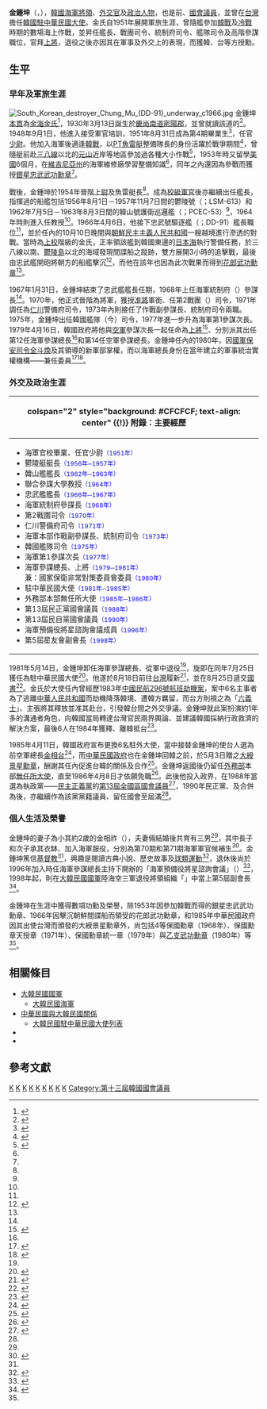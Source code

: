 {{noteTA
|G1=USState
|1=zh:朝鮮戰爭; zh-cn:朝鲜战争; zh-tw:韓戰; zh-hk:韓戰; zh-sg:韩战;
}}
{{Infobox Officeholder
|office = {{ROKN}}{{Link-ko|大韓民國海軍參謀總長|대한민국의 해군참모총장|參謀總長}}
|term_start = 1979年4月
|term_end = 1981年5月
|president =
|office2 = [[韓國駐中華民國大使列表|韓國駐華大使]]
|term_start2 =      1981年7月
|term_end2 = 1985年4月
|president2 =
|order =
| name                      = 金鍾坤<br>{{lang|ko|김종곤}}
| nickname                  =
| image                     =
| image_size                =
| caption                   =
| birth_date                ={{birth date and age|1930|11|21}}
| birth_place               = {{KOR-JPN}}[[慶尚南道_(日本統治時代)|慶尚南道]][[密陽市|密陽郡]]
| disappeared_date          = <!-- {{Disappeared date and age|YYYY|MM|DD|YYYY|MM|DD}} (disappeared date then birth date) -->
| disappeared_place         =
| disappeared_status        =
| death_date                =
| death_place               =
| death_cause               =
| body_discovered           =
| resting_place             =
| resting_place_coordinates = 
| nationality               = {{JPN-EMP}}（1930－1945）<br>{{KOR-US}}（1945－1948）<br>{{ROK}}（1948－）
| 籍貫                      =[[金海金氏|金海金氏]]
| monuments                 =
| home_town                 =
| 學歷                      ={{Link-ko|大韓民國海軍官校|대한민국 해군사관학교|海軍官校}}第4期
| alma_mater                =
| occupation                =
| notable_works             =
| party                     =[[民主正義黨|民主正義黨]]<br>{{Link-ko|民主自由黨|민주자유당}}
| religion                  =[[基督教|基督教]]
| spouse                    =金相祚（{{lang|ko|김상조}}）
| children                  =3子
| parents                   =
| relatives                 =
| 服務 = {{ROKN}} 
| serviceyears  = 1951年－1981年
| servicenumber =
|效忠 =
| unit          =
| rank          ={{flagicon image|대장.JPG}}[[上將|上將]]
| awards        =[[忠武武功勳章|銀星忠武武功勳章]]<br>[[花郎武功勳章|花郎武功勳章]]<br>4等保國勳章<br>保國勳章天授章<br>保國勳章統一章<br>[[乙支武功勳章|乙支武功勳章]]<br>{{flagicon|Republic of China}}[[大綬景星勳章|大綬景星勳章]]
| battle        =[[韓戰|韓戰]]
| relations     =
| laterwork     =第13屆[[大韓民國國會|國會議員]]<br>海軍預備役將星諮詢會議成員<br>第5屆{{Link-ko|星友會|성우회}}副會長
| signature     =
| website       = <!-- {{URL|example.com}} -->
}}

'''金鍾坤'''（{{lang-ko|김종곤}}，{{bd|1930年|11月21日|catIdx=金鍾坤}}），[[韓國|韓國]][[大韓民國海軍|海軍]][[將領|將領]]、[[外交官|外交官]]及[[政治人物|政治人物]]，也是前{{Link-ko|大韓民國海軍參謀總長|대한민국의 해군참모총장|海軍參謀總長}}、[[國會議員|國會議員]]，並曾在[[台灣|台灣]]擔任[[韓國駐中華民國大使列表|韓國駐中華民國大使]]。金氏自1951年展開軍旅生涯，曾隨艦參加[[韓戰|韓戰]]及[[冷戰|冷戰]]時期的數場海上作戰，並昇任艦長、戰團司令、統制府司令、艦隊司令及{{Link-ko|大韓民國海軍本部|대한민국 해군본부|海軍本部}}高階參謀職位，官拜[[上將|上將]]，退役之後亦因其在軍事及外交上的表現，而獲韓、台等方授勳。

==生平==
===早年及軍旅生涯===
[[File:South_Korean_destroyer_Chung_Mu_(DD-91)_underway_c1966.jpg|thumb]]
金鍾坤[[本貫|本貫]]為[[金海金氏|金海金氏]]<ref name="金萬新">{{Cite news |language=ko |script-title=ko:(1)김해김씨(金海金氏): 우리나라 최다 성씨, 김유신 김홍도 등 큰 재목 배출해 |date=2014-08-12 |url=http://www.smgnews.co.kr/sub_read.html?uid=94964&section=sc49&section2= |accessdate=2016-04-07 |publisher={{lang|ko|새만금일보}} |archiveurl=https://web.archive.org/web/20160316062759/http://www.smgnews.co.kr/sub_read.html?uid=94964&section=sc49&section2= |archivedate=2016-03-16 |deadurl=yes }}</ref>，1930年3月13日誕生於[[慶尚南道_(日本統治時代)|慶尚南道]][[密陽市|密陽郡]]，並曾就讀該道的{{Link-ko|鎮海高等學校|진해고등학교}}<ref name="人名辭典98">{{Cite book |language=ko |script-title=ko:韓國人名辭典 (聯合年鑑 1998년판 별책)  |publisher={{lang|ko|[[韓國聯合通訊社|聯合通信]]}} |page=163 |editor={{lang|ko|丘月煥}} |date=1998-04-30}}</ref>。1948年9月1日，他進入{{Link-ko|大韓民國海軍官校|대한민국 해군사관학교|海軍官校}}接受軍官培訓，1951年8月31日成為第4期畢業生<ref name="milkr">{{Cite web |language=ko|url=http://www.navy.mil.kr/program/board/detail.jsp?boardTypeID=6&searchSelect=BOARDTITLE&keyWord=&boardCategory=&currentPage=1&menuID=001001001005&startDate=&endDate=&boardLines=50&prevBoardTypeID=&searchItems=&searchItemsValue=&searchItemsCnt=&boardID=259 |script-title=ko:12대 해군참모총장 대장 김종곤 |date=2013 |accessdate=2016-04-07 |publisher={{lang|ko|[[大韓民國海軍|대한민국해군]]}} |archiveurl=https://web.archive.org/web/20160216065402/http://www.navy.mil.kr/program/board/detail.jsp?boardTypeID=6&searchSelect=BOARDTITLE&keyWord=&boardCategory=&currentPage=1&menuID=001001001005&startDate=&endDate=&boardLines=50&prevBoardTypeID=&searchItems=&searchItemsValue=&searchItemsCnt=&boardID=259 |archivedate=2016-02-16}}</ref>，任官[[少尉|少尉]]。他加入海軍後適逢[[韓戰|韓戰]]，以[[PT艇|PT魚雷艇]]整備隊長的身份活躍於戰爭期間<ref name="首爾新聞">{{Cite news |language=ko |script-title=ko:【기획시리즈】 장군의 비망록-김종곤제독편(2회) |date=1996-09-06 |url=http://www.seoul.co.kr/news/newsView.php?code=people&id=19960906009003&keyword=%B0%A1%B8%B6%B4%CF |accessdate=2016-04-07 |publisher={{lang|ko|[[首爾新聞|서울신문]]}} |archiveurl=https://web.archive.org/web/20160407114624/http://www.seoul.co.kr/news/newsView.php?code=people&id=19960906009003&keyword=%B0%A1%B8%B6%B4%CF |archivedate=2016-04-07}}</ref>，曾隨艇前赴[[三八線|三八線]]以北的[[元山市|元山]]近岸等地區參加過各種大小作戰<ref name="巨軀">{{Cite news |language=ko |script-title=ko:12대 海參總長 金鍾坤: 百80cm의 巨軀....海上작전 베테랑 |date=1979-04-16 |accessdate=2016-04-07 |work={{lang|ko|[[京鄉新聞|京鄕新聞]]}} |publisher={{lang|ko|京鄕新聞社}} |page={{lang|ko|2면}}}}</ref>，1953年時又留學[[美國|美國]]6個月，在[[維吉尼亞州|維吉尼亞州]]的海軍維修廠學習整備知識<ref name="首爾新聞"></ref>，同年之內還因為參戰而獲授[[忠武武功勳章|銀星忠武武功勳章]]<ref name="巨軀"></ref>。

戰後，金鍾坤於1954年晉階[[上尉|上尉]]及魚雷艇長<ref name="首爾新聞"></ref>。成為[[校官|校級軍官]]後亦繼續出任艦長，指揮過的船艦包括1956年8月1日－1957年11月7日間的鬱陵號{{Link-en|中型登陸艇|Landing Ship Medium}}（{{lang|ko|울릉}}；LSM-613）和1962年7月5日－1963年8月3日間的韓山號護衛巡邏艦（{{lang|ko|한산}}；PCEC-53）<ref name="milkr"></ref>，1964年時則進入{{Link-ko|大韓民國聯合參謀大學|합동참모대학|聯合參謀大學}}任教授<ref name="人名辭典98"></ref>。1966年4月6日，他接下忠武號驅逐艦（{{lang|ko|충무}}；DD-91）艦長職位<ref name="milkr"></ref>，並於任內的10月10日晚間與[[朝鮮民主主義人民共和國|朝鮮民主主義人民共和國]]一艘越境進行滲透的{{Link-en|間諜船|Spy ship}}對戰。當時為[[上校|上校]]階級的金氏，正率領該艦到韓國東邊的[[日本海|日本海]]執行警備任務，於三八線以南、[[鬱陵島|鬱陵島]]以北的海域發現間諜船之蹤跡，雙方展開3小時的追擊戰，最後由忠武艦開砲將朝方的船艦擊沉<ref name="東亞諜船">{{Cite news |language=ko |script-title=ko:北傀間諜船1隻擊沉 東海岸서交戰3時間 |work={{lang|ko|[[東亞日報|東亞日報]]}} |publisher={{lang|ko|東亞日報社}} |page={{lang|ko|3면}} |date=1966-10-12 |accessdate=2016-04-07}}</ref>，而他在該年也因為此次戰果而得到[[花郎武功勳章|花郎武功勳章]]<ref name="巨軀"></ref>。

1967年1月31日，金鍾坤結束了忠武艦艦長任期，1968年上任海軍統制府（{{lang|ko|해군통제부}}）參謀長<ref name="milkr"></ref>。1970年，他正式晉階為將軍，獲授[[准將|准將]]軍銜、任第2戰團（{{lang|ko|제2전단}}）司令，1971年調任為[[仁川|仁川]]警備府司令，1973年內則接任了{{Link-ko|大韓民國海軍本部|대한민국 해군본부|海軍本部}}作戰副參謀長、統制府司令兩職。1975年，金鍾坤出任韓國艦隊（今{{Link-ko|大韓民國海軍作戰司令部|대한민국 해군작전사령부|海軍作戰司令部}}）司令，1977年進一步升為海軍第1參謀次長。1979年4月16日，韓國政府將他與[[大韓民國空軍|空軍]]參謀次長{{Link-ko|尹子重|윤자중}}一起任命為[[上將|上將]]<ref name="京鄉海參總長">{{Cite news |language=ko |script-title=ko:海參總長 金鍾坤大將 空參總長 尹子重大將 |date=1979-04-16 |accessdate=2016-04-07 |work={{lang|ko|[[京鄉新聞|京鄕新聞]]}} |publisher={{lang|ko|京鄕新聞社}} |page={{lang|ko|1면}}}}</ref>、分別派其出任第12任海軍參謀總長<ref name="milkr"></ref>和第14任空軍參謀總長。金鍾坤任內的1980年，因[[大韓民國國軍機務司令部|國軍保安司令]][[全斗煥|全斗煥]]及其領導的新軍部掌權，而以海軍總長身份在當年建立的軍事統治實權機構——{{tsl|ko|국가보위비상대책위원회|國家保衛非常對策委員會}}兼任委員<ref>{{Cite news |language=ko |script-title=ko: 國家保衞 非常對策委 설치 |work={{lang|ko|[[京鄉新聞|京鄕新聞]]}} |publisher={{lang|ko|京鄕新聞社}} |page={{lang|ko|1면}} |date=1980-05-31 |accessdate=2016-04-07}}</ref><ref name="問題與研究">{{Cite journal |language=zh-hant |title=韓國動亂的背景與民主化前途 |author=朱少先 |journal=問題與研究 |volume=19 |issue=11 |date=1980 |page=頁1173-74 }}</ref>。

===外交及政治生涯===
{| class="infobox bordered" style="width: 25em; font-size: 90%; text-align: left; float:right;" cellpadding="3"
|-
! colspan="2" style="background: #CFCFCF; text-align: center" {{!}} 附錄：主要經歷
|-
| colspan="2" style="font-size: 90%" |<div style="text-align: left">
* 海軍官校畢業、任官少尉<small><span style="color: blue;">（1951年）</span></small>
* 鬱陵艇艇長<small><span style="color: blue;">（1956年─1957年）</span></small>
* 韓山艦艦長<small><span style="color: blue;">（1962年─1963年）</span></small>
* 聯合參謀大學教授<small><span style="color: blue;">（1964年）</span></small>
* 忠武艦艦長<small><span style="color: blue;">（1966年─1967年）</span></small>
* 海軍統制府參謀長<small><span style="color: blue;">（1968年）</span></small>
* 第2戰團司令<small><span style="color: blue;">（1970年）</span></small>
* 仁川警備府司令<small><span style="color: blue;">（1971年）</span></small>
* 海軍本部作戰副參謀長、統制府司令<small><span style="color: blue;">（1973年）</span></small>
* 韓國艦隊司令<small><span style="color: blue;">（1975年）</span></small>
* 海軍第1參謀次長<small><span style="color: blue;">（1977年）</span></small>
* 海軍參謀總長、上將<small><span style="color: blue;">（1979─1981年）</span></small><br>兼：國家保衛非常對策委員會委員<small><span style="color: blue;">（1980年）</span></small>
* 駐中華民國大使<small><span style="color: blue;">（1981年─1985年）</span></small>
* 外務部本部無任所大使<small><span style="color: blue;">（1985年─1986年）</span></small>
* 第13屆民正黨國會議員<small><span style="color: blue;">（1988年）</span></small>
* 第13屆民自黨國會議員<small><span style="color: blue;">（1990年）</span></small>
* 海軍預備役將星諮詢會議成員<small><span style="color: blue;">（1996年）</span></small>
* 第5屆星友會副會長<small><span style="color: blue;">（1998年）</span></small>
</div>
|}
1981年5月14日，金鍾坤卸任海軍參謀總長、從軍中退役<ref name="milkr"></ref>，旋即在同年7月25日獲任為駐中華民國大使<ref name="經緯">{{Cite news |language=zh-hant|title=金鍾坤出任駐華大使經緯 |publisher=[[中國時報|中國時報]] |author=傅崑成 |date=1981-07-26 |page=第2版}}</ref>。他遂於8月18日前往[[台灣|台灣]]履新<ref>{{Cite news |language=zh-hant|title=韓國新任駐華大使 金鍾坤今來華履新 |publisher=[[聯合報|聯合報]]|date=1981-08-18 |page=第2版}}</ref>，並在8月25日遞交[[國書|國書]]<ref>{{Cite news |language=zh-hant|title=金鍾坤晉謁蔣總統 呈遞到任國書 |publisher=[[聯合報|聯合報]]|date=1981-08-25 |page=第2版}}</ref>。金氏於大使任內曾經歷1983年[[中國民航296號航班劫機事件|中國民航296號航班劫機案]]，案中6名主事者為了逃離[[中華人民共和國|中華人民共和國]]而劫機降落韓境、遭韓方羈留，而台方則視之為「[[六義士|六義士]]」、主張將其釋放並准其赴台，引發韓台間之外交爭議。金鍾坤就此案扮演約1年多的溝通者角色，向韓國當局轉達台灣官民兩界輿論、並建議韓國採納行政救濟的解決方案，最後6人在1984年獲釋、離韓抵台<ref name="江偉碩">{{Cite news |author=江偉碩 |language=zh-hant|title=韓大使金鍾坤表示 中韓邦誼永固 卸下一年多來沉重負-{zh-hant:担; zh-hans:担;}- 為六義士高興也表歡迎 |publisher=[[中央日報|中央日報]]|date=1984-08-15 |page=第3版}}</ref>。

1985年4月11日，韓國政府宣布更換6名駐外大使，當中接替金鍾坤的使台人選為前空軍總長[[金相台|金相台]]<ref>{{Cite news |author=朱立熙 |language=zh-hant|title=韓國駐華大使易人 金相台接替金鍾坤使華 |publisher=[[聯合報|聯合報]]|date=1985-04-12 |page=第2版}}</ref>，而[[中華民國政府|中華民國政府]]也在金鍾坤回韓之前，於5月3日贈之[[大綬景星勳章|大綬景星勳章]]，酬謝其任內促進台韓的關係及合作<ref>{{Cite news |language=zh-hant|title=金鍾坤接受贈勳指出 中韓奮鬥目標相同 雙方關係必須加強 |publisher=[[中央日報|中央日報]]|date=1985-05-04 |page=第2版}}</ref>。金鍾坤返國後仍留任[[大韓民國外交部|外務部]]本部[[無任所大使|無任所大使]]，直至1986年4月8日才依願免職<ref name="中時1986">{{Cite news |author=中央社漢城八日專電 |language=zh-hant|title=無任所大使職 金鐘坤已請辭 |publisher=[[中國時報|中國時報]]|date=1986-04-09 |page=第4版}}</ref>。此後他投入政界，在1988年當選為執政黨——[[民主正義黨|民主正義黨]]的[[大韓民國國會|第13屆全國區國會議員]]<ref>{{Cite book |script-title=ko:13代國會 記者가본 國會議員 (13代299議員의 是是非非) |author={{lang|ko|尹致舜 (編)}} |publisher={{lang|ko|東亞春秋社}} |language=ko |date=1989 |page={{lang|ko|366면}}}}</ref>，1990年民正黨、{{Link-ko|統一民主黨|통일민주당|民主黨}}及{{Link-ko|新民主共和黨|신민주공화당|共和黨}}合併為{{Link-ko|民主自由黨|민주자유당}}後，亦繼續作為該黨黨籍議員、留任國會至屆滿<ref name="人名辭典98"></ref>。

===個人生活及榮譽===
金鍾坤的妻子為小其約2歲的金相祚（{{lang|ko|김상조}}），夫妻倆結婚後共育有三男<ref name="巨軀"></ref>，其中長子和次子承其衣缽、加入海軍服役，分別為第70期和第71期海軍軍官候補生<ref name="海事經濟新聞">{{Cite news |language=ko |script-title=ko:해군사관후보생(OCS) 103기 70명 임관 |date=2007-11-01 |url=http://www.ihaesa.com/News/view_print.html?Path=N-4&News_number=13286&Tbname=Sec_news |accessdate=2016-04-07 |publisher={{lang|ko|해사경제신문}} |archiveurl=https://web.archive.org/web/20160422164202/http://www.ihaesa.com/News/view_print.html?Path=N-4&News_number=13286&Tbname=Sec_news |archivedate=2016-04-22 |deadurl=yes }}</ref>。金鍾坤篤信[[基督教|基督教]]<ref name="巨軀"></ref>，興趣是閱讀古典小說、歷史故事及[[球類運動|球類運動]]<ref name="余思宙">{{Cite news |author=-{余}-思宙 |language=zh-hant|title=金鍾坤大使卸命使華 決擴大中韓合作 |publisher=[[聯合報|聯合報]]|date=1981-09-26 |page=第2版}}</ref>，退休後尚於1996年加入時任海軍參謀總長{{Link-ko|安炳泰|안병태}}主持下開辦的「海軍預備役將星諮詢會議」（{{lang|ko|해군 예비역장성 자문회의}}）<ref name="東亞1996">{{Cite news |language=ko |script-title=ko:해군 예비역장성 자문회의 열려 |author={{lang|ko|黃有成}} |publisher={{lang|ko|[[東亞日報|동아일보]]}} |page={{lang|ko|33면}} |date=1996-09-07 |accessdate=2016-04-07}}</ref>，1998年起，則在[[大韓民國國軍|大韓民國國軍]]陸海空三軍退役將領組織「{{Link-ko|星友會|성우회}}」中當上第5屆副會長<ref name="星友會">{{Cite web |language=ko |script-title=ko:역대회장소개 |url=http://www.starflag.or.kr/introduce/introduce_president.asp |accessdate=2016-04-07 |publisher={{lang|ko|{{Link-ko|星友會|성우회|大韓民國星友會}} |deadurl=yes |archiveurl=https://web.archive.org/web/20151123192733/http://www.starflag.or.kr/introduce/introduce_president.asp |archivedate=2015-11-23 }} |archiveurl=https://web.archive.org/web/20151123192733/http://www.starflag.or.kr/introduce/introduce_president.asp |archivedate=2015-11-23 |dead-url=yes }}</ref>。

金鍾坤在生涯中獲得數項功勳及榮譽，除1953年因參加韓戰而得的銀星忠武武功勳章、1966年因擊沉朝鮮間諜船而領受的花郎武功勳章，和1985年中華民國政府因其出使台灣而頒發的大綬景星勳章外，尚包括4等保國勳章（1968年）、保國勳章天授章（1971年）、保國勳章統一章（1979年）與[[乙支武功勳章|乙支武功勳章]]（1980年）等<ref name="milkr"></ref>。

==相關條目==
{{portal box|人物|大韓民國|海軍}}
*[[大韓民國國軍|大韓民國國軍]]
**[[大韓民國海軍|大韓民國海軍]]
*[[中華民國與大韓民國關係|中華民國與大韓民國關係]]
**[[韓國駐華大使列表|大韓民國駐中華民國大使列表]]
*{{tsl|ko|국가보위비상대책위원회|國家保衛非常對策委員會}}
*{{Link-ko|星友會|성우회}}

== 參考文獻 ==
{{Reflist|2}}

{{Start box}}
{{S-mil}}
{{Succession box
| title  = {{Link-ko|大韓民國海軍參謀總長|대한민국의 해군참모총장}}
| years  = 第12任：1979年4月－1981年5月
| before = {{Link-ko|黃汀淵|황정연 (1928년)}}
| after  = {{Link-ko|李銀秀|이은수 (1930년)}}
}}
{{S-dip}}
{{Succession box
| title  = [[韓國駐中華民國大使列表|大韓民國駐中華民國大使]]
| years  = 第9任：1981年7月－1985年4月
| before = [[玉滿鎬|玉滿鎬]]
| after  = [[金相台|金相台]]
}}
{{End box}}
{{韓國駐華大使}}
[[Category:韓國海軍參謀總長|K]]
[[Category:韩国韩战军事人物|K]]
[[Category:韓國駐中華民國大使|K]]
[[Category:韓國新教徒|K]]
[[Category:乙支武功勳章獲得者|K]]
[[Category:忠武武功勳章獲得者|K]]
[[Category:獲頒授景星勳章者|K]]
[[Category:慶尚南道出身人物|K]]
[[Category:金海金氏|K]]
[[Category:第十三屆韓國國會議員|Category:第十三屆韓國國會議員]]